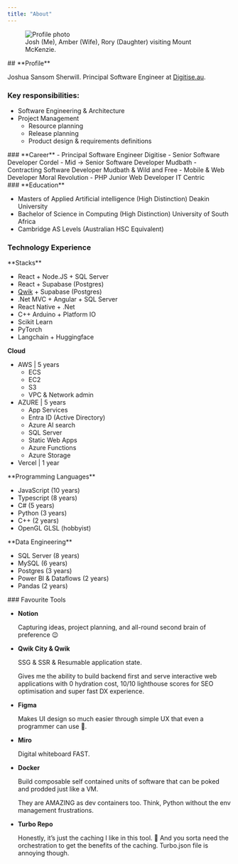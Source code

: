 ```yaml
---
title: "About"
---
```


<section>
<figure>
<img width={640} height={480} src={ProfilePhoto} alt="Profile photo" />
<figcaption>Josh (Me), Amber (Wife), Rory (Daughter) visiting Mount McKenzie.</figcaption>
</figure>
## **Profile**

Joshua Sansom Sherwill.
Principal Software Engineer at [Digitise.au](http://Digitise.au).

### **Key responsibilities:**

- Software Engineering & Architecture
- Project Management
    - Resource planning
    - Release planning
    - Product design & requirements definitions

<TwoColumns>
<div q:slot="left">
### **Career**
- Principal Software Engineer
Digitise
- Senior Software Developer
Cordel
- Mid → Senior Software Developer
Mudbath
- Contracting Software Developer
Mudbath & Wild and Free
- Mobile & Web Developer
Moral Revolution
- PHP Junior Web Developer
IT Centric

</div>
<div q:slot="right">
### **Education**

- Masters of Applied Artificial intelligence
(High Distinction)
Deakin University
- Bachelor of Science in Computing
(High Distinction)
University of South Africa
- Cambridge AS Levels
(Australian HSC Equivalent)

</div>
</TwoColumns>

### **Technology Experience**

<TwoColumns>
<div q:slot="left">
**Stacks**

- React + Node.JS + SQL Server
- React + Supabase (Postgres)
- [Qwik](https://qwik.dev) + Supabase (Postgres)
- .Net MVC + Angular + SQL Server
- React Native + .Net
- C++ Arduino + Platform IO
- Scikit Learn
- PyTorch
- Langchain + Huggingface

</div>
<div q:slot="right">

**Cloud**

- AWS | 5 years
    - ECS
    - EC2
    - S3
    - VPC & Network admin
- AZURE | 5 years
    - App Services
    - Entra ID (Active Directory)
    - Azure AI search
    - SQL Server
    - Static Web Apps
    - Azure Functions
    - Azure Storage
- Vercel | 1 year

</div>
</TwoColumns>

<TwoColumns>
<div q:slot="left">
**Programming Languages**

- JavaScript (10 years)
- Typescript (8 years)
- C# (5 years)
- Python (3 years)
- C++ (2 years)
- OpenGL GLSL (hobbyist)
</div>
<div q:slot="right">
**Data Engineering**

- SQL Server (8 years)
- MySQL (6 years)
- Postgres (3 years)
- Power BI  & Dataflows (2 years)
- Pandas (2 years)
</div>
</TwoColumns>
### Favourite Tools

- **Notion**
    
    Capturing ideas, project planning, and all-round second brain of preference 😉
    
- **Qwik City & Qwik**
    
    SSG & SSR & Resumable application state.
    
    Gives me the ability to build backend first and serve interactive web applications  with 0 hydration cost, 10/10 lighthouse scores for SEO optimisation and super fast DX experience.
    
- **Figma**
    
    Makes UI design so much easier through simple UX that even a programmer can use 🤪.
    
- **Miro**
    
    Digital whiteboard FAST.
    

- **Docker**
    
    Build composable self contained units of software that can be poked and prodded just like a VM.
    
    They are AMAZING as dev containers too. Think, Python without the env management frustrations.
    
- **Turbo Repo**
    
    Honestly, it’s just the caching I like in this tool. 🤔 And you sorta need the orchestration to get the benefits of the caching. Turbo.json file is annoying though.
</section>